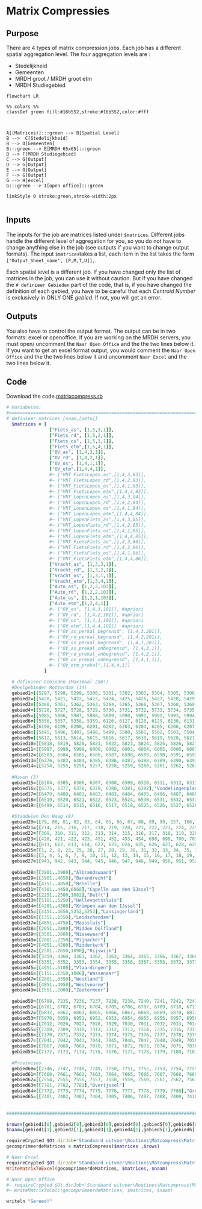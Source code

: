 # Matrix Compressies

:::::: nav-pills
::::: panel-tabset
## Purpose

There are 4 types of matrix compression jobs. Each job has a different spatial aggregation level. The four aggregation levels are :

-   Stedelijkheid
-   Gemeenten
-   MRDH groot / MRDH groot etm
-   MRDH Studiegebied

```{mermaid}


flowchart LR

%% colors %%
classDef green fill:#16b552,stroke:#16b552,color:#fff



A[(Matrices)]:::green --> B[Spatial Level]
B -->  C[Stedelijkheid] 
B --> D[Gemeenten] 
B:::green --> E[MRDH 65x65]:::green
B --> F[MRDH Studiegebied]
C --> G[Output]
D --> G[Output]
E --> G[Output]
F --> G[Output]
G --> H[excel]
G:::green --> I[open office]:::green

linkStyle 0 stroke:green,stroke-width:2px


```

## Inputs

The inputs for the job are matrices listed under `$matrices`. Different jobs handle the different level of aggregation for you, so you do not have to change anything else in the job (see outputs if you want to change output formats). The input `$matrices`takes a list, each item in the list takes the form `["Output_Sheet_name", [P,M,T,U]],`.

::: callout-important
Each spatial level is a different job. If you have changed only the list of matrices in  the job, you can use it without caution. But if you have changed the `# definieer Gebieden` part of the code, that is, if you have changed the definition of each gebied, you have to be careful that each *Centroid Number* is exclusively in ONLY ONE _gebied_. If not, you will get an error.
:::

## Outputs

You also have to control the output format. The output can be in two formats: excel or openoffice. If you are working on the MRDH servers, you must open/ uncomment the `Naar Open Office` and the the two lines below it. If you want to get an excel format output, you would comment the `Naar Open Office` and the the two lines below it and uncomment `Naar Excel` and the two lines below it.

## Code

Download the code.[matrixcompress.rb](../first.rb)

::: {.content-hidden when-format="pdf"}
``` ruby
# Variabelen: 
#====================================================================================================================
# definieer matrices [naam,[pmtu]]
  $matrices = [
                ["Fiets_as", [1,5,3,1]],
                ["Fiets_rd", [1,5,2,1]],
                ["Fiets_os", [1,5,1,1]],
                ["Fiets_etm",[1,5,4,1]],
                ["OV_as", [1,4,3,1]],
                ["OV_rd", [1,4,2,1]],
                ["OV_os", [1,4,1,1]],
                ["OV_etm",[1,4,4,1]],
                #~ ["VNT_FietsLopen_as",[1,4,3,83]],
                #~ ["VNT_FietsLopen_rd",[1,4,2,83]],
                #~ ["VNT_FietsLopen_os",[1,4,1,83]],
                #~ ["VNT_FietsLopen_etm",[1,4,4,83]],
                #~ ["VNT_LopenLopen_as",[1,4,3,84]],
                #~ ["VNT_LopenLopen_rd",[1,4,2,84]],
                #~ ["VNT_LopenLopen_os",[1,4,1,84]],
                #~ ["VNT_LopenLopen_etm",[1,4,4,84]],
                #~ ["VNT_LopenFiets_as",[1,4,3,85]],
                #~ ["VNT_LopenFiets_rd",[1,4,2,85]],
                #~ ["VNT_LopenFiets_os",[1,4,1,85]],
                #~ ["VNT_LopenFiets_etm",[1,4,4,85]],
                #~ ["VNT_FietsFiets_as",[1,4,3,86]],
                #~ ["VNT_FietsFiets_rd",[1,4,2,86]],
                #~ ["VNT_FietsFiets_os",[1,4,1,86]],
                #~ ["VNT_FietsFiets_etm",[1,4,4,86]],
                ["Vracht_as", [1,3,3,1]],
                ["Vracht_rd", [1,3,2,1]],
                ["Vracht_os", [1,3,1,1]],
                ["Vracht_etm",[1,3,4,1]],
                ["Auto_as", [1,2,3,103]],
                ["Auto_rd", [1,2,2,101]],
                ["Auto_os", [1,2,1,103]],
                ["Auto_etm",[1,2,4,1]]
                #~ ["OV_as", [1,4,3,101]], #apriori
                #~ ["OV_rd", [1,4,2,101]], #apriori
                #~ ["OV_os", [1,4,1,101]], #apriori
                #~ ["OV_etm",[1,4,4,101]]  #apriori
                #~ ["OV_as_perkal_begrensd", [1,4,3,201]],
                #~ ["OV_rd_perkal_begrensd", [1,4,2,201]],
                #~ ["OV_os_perkal_begrensd", [1,4,1,201]],
                #~ ["OV_as_prekal_onbegrensd", [1,4,3,1]],
                #~ ["OV_rd_prekal_onbegrensd", [1,4,2,1]],
                #~ ["OV_os_prekal_onbegrensd", [1,4,1,1]],
                #~ ["OV_etm_prekal",[1,4,4,1]]
              ]
       
  # definieer Gebieden (Maximaal 256!)
  #Deelgebieden Rotterdam (14)
  gebied1=[[5297, 5298, 5299, 5300, 5301, 5302, 5303, 5304, 5305, 5306, 5307, 5308, 5309, 5310, 5311, 5312, 5313, 5314, 5315, 5316, 5317, 5318, 5319, 5320, 5321, 5322, 5323, 5324, 5325, 5326, 5327, 5328, 5329, 5330, 5331, 5332, 5333, 5334, 5335, 5336, 5337, 5338, 5339, 5340, 5341, 5342, 5343, 5344, 5345, 5346, 5347, 5348, 5349, 5350, 5351, 5352, 5353, 5354, 5355, 6565, 6570, 6672, 6673, 6674, 6675, 6676, 6677, 6678, 6680, 6681, 6682, 6683, 6684, 6685, 6690, 6692, 6697, 6699, 6700,   6571, 6572, 6573, 6574, 6575, 6576, 6577, 6578, 6579, 6580, 6581, 6582],"Centrum"]
  gebied2=[[5420, 5421, 5422, 5423, 5424, 5425, 5426, 5427, 5428, 5429, 5430, 5431, 5432, 5433, 5434, 5435, 5436, 5437, 5438, 5439, 5440, 5441, 5442, 5443, 5444, 5445, 5446, 5447, 5448, 5449, 5450, 5451, 5452, 5453, 5454, 5455, 5456, 5457, 5458, 5459, 5460, 5461, 5462, 5463, 5464, 5465, 5466, 5467, 5468, 5469, 5470, 5471, 5472, 5473, 5474, 5475, 5476, 5477, 5478, 5479, 5480, 5481, 5482, 5483, 5484, 5485, 5486, 5487, 5488, 5489, 5490, 5491, 5492, 5493, 5494, 6569, 6695],"Delfshaven"]
  gebied3=[[5360, 5361, 5362, 5363, 5364, 5365, 5366, 5367, 5368, 5369, 5370, 5371, 5372, 5373, 5374, 5375, 5376, 5377, 5378, 5379, 5380, 5381, 5382, 5383, 5384, 5385, 5386, 5387, 5388, 5389, 5390, 5391, 5392, 5393, 5394, 5395, 5396, 5397, 5398, 5399, 5400, 5401, 5402, 5403, 5404, 5405, 5406, 5407, 5408, 5409, 5410, 5411, 5412, 5413, 5414, 5415, 5416, 5417, 5418, 5419],"Noord"]
  gebied4=[[5726, 5727, 5728, 5729, 5730, 5731, 5732, 5733, 5734, 5735, 5736, 5737, 5738, 5739, 5740, 5741, 5742, 5743, 5744, 5745, 5746, 5747, 5748, 5749, 5750, 5751, 5752, 5753, 5754, 5755, 5756, 5757, 5758, 5759, 5760, 5761, 5762, 5763, 5764, 5765, 5766, 5767, 5768, 5769, 5770, 5771, 5772, 5773, 5774, 5775, 5776, 5777, 5778, 5779, 5780, 5781, 5782, 5783, 5784, 5785, 5786, 5787, 5788, 5789, 5790, 5791, 5792, 5793, 5794, 5795, 5796, 5797, 5798, 5799, 5800, 5801, 5802, 5803, 5804, 5805, 5806, 5807, 5808, 5809, 5810, 5811, 5812, 5813, 5814, 5815, 5816, 5817, 6659],"Kralingen"]  
  gebied5=[[5985, 5986, 5987, 5988, 5989, 5990, 5991, 5992, 5993, 5994, 5995, 5996, 6001, 6010, 6011, 6012, 6013, 6014, 6015, 6016, 6017, 6018, 6019, 6020, 6021, 6022, 6023, 6024, 6025, 6026, 6027, 6028, 6029, 6030, 6031, 6032, 6033, 6034, 6035, 6036, 6037, 6038, 6039, 6040, 6041, 6042, 6043, 6044, 6045, 6046, 6047, 6048, 6049, 6050, 6051, 6052, 6053, 6054, 6055, 6056, 6057, 6058, 6059, 6060, 6061, 6062, 6063, 6064, 6065, 6066, 6067, 6068, 6069, 6070, 6071, 6072, 6073, 6074, 6075, 6076, 6077, 6078, 6079, 6080, 6081, 6082, 6083, 6084, 6085, 6086, 6087, 6088, 6089, 6090, 6091, 6092, 6093, 6094, 6095, 6096, 6097, 6098, 6099, 6100, 6101, 6102, 6103, 6104, 6665, 6689, 6696],"IJsselmonde (bi)"]
  gebied6=[[5356, 5357, 5358, 5359, 6126, 6127, 6128, 6129, 6130, 6131, 6132, 6133, 6134, 6135, 6136, 6137, 6138, 6139, 6140, 6141, 6142, 6143, 6144, 6145, 6146, 6147, 6148, 6149, 6150, 6151, 6152, 6153, 6154, 6155, 6156, 6157, 6158, 6159, 6160, 6161, 6162, 6163, 6164, 6165, 6166, 6167, 6168, 6169, 6170, 6171, 6172, 6173, 6174, 6175, 6176, 6177, 6178, 6179, 6180, 6181, 6182, 6183, 6184, 6185, 6186, 6187, 6188, 6189, 6190, 6191, 6192, 6193, 6194, 6195, 6196, 6197, 6655, 6679, 6686, 6687, 6688, 6693, 6698],"Feyenoord"]
  gebied7=[[6198, 6199, 6200, 6201, 6202, 6203, 6204, 6205, 6206, 6207, 6208, 6209, 6210, 6211, 6212, 6213, 6214, 6215, 6216, 6217, 6218, 6219, 6220, 6221, 6222, 6223, 6224, 6225, 6226, 6227, 6228, 6229, 6230, 6231, 6232, 6233, 6234, 6235, 6236, 6237, 6238, 6239, 6240, 6241, 6242, 6243, 6244, 6245, 6246, 6247, 6248, 6249, 6250, 6251, 6252, 6253, 6254, 6255, 6256, 6257, 6258, 6259, 6260, 6261, 6262, 6263, 6264, 6265, 6266, 6267, 6268, 6269, 6270, 6271, 6272, 6273, 6274, 6275, 6276, 6277, 6278, 6279, 6280, 6281, 6282, 6283, 6284, 6285, 6286, 6287, 6288, 6289, 6290, 6291, 6292, 6293, 6294, 6295, 6296, 6297, 6298, 6299, 6300, 6301, 6302, 6303, 6660, 6691],"Charlois"]
  gebied8=[[5495, 5496, 5497, 5498, 5499, 5500, 5501, 5502, 5503, 5504, 5505, 5506, 5507, 5508, 5509, 5510, 5511, 5512, 5513, 5514, 5515, 5516, 5517, 5518, 5519, 5520, 5521, 5522, 5523, 5524, 5525, 5526, 5527, 5528, 5529, 5530, 5531, 5532, 5533, 5534, 5535, 5536, 5537, 5538, 5539, 5540, 5541, 5542, 5543, 5544, 5545, 5546, 5547, 5548, 5549, 5550, 5551, 5552, 5553, 5554, 5555, 5556, 5557, 5558, 5559, 5560, 5561, 5562, 5563, 5564, 5565, 5566, 5567, 5568, 5569, 5570, 5571, 5572, 5573, 5574, 5575, 5576, 5577, 5578, 5579, 5580, 5581, 5582, 5583, 5584, 5585, 5586, 5587, 5588, 5589, 5590, 5591, 5592, 5593, 5594, 5595, 5596, 5597, 5598, 5599, 5600, 5601, 5602, 5603, 5604, 5605, 5606, 5607, 5608, 5609, 5610, 5611, 6657],"Overschie"]
  gebied9=[[5612, 5613, 5614, 5615, 5616, 5617, 5618, 5619, 5620, 5621, 5622, 5623, 5624, 5625, 5626, 5627, 5628, 5629, 5630, 5631, 5632, 5633, 5634, 5635, 5636, 5637, 5638, 5639, 5640, 5641, 5642, 5643, 5644, 5645, 5646, 5647, 5648, 5649, 5650, 5651, 5652, 5653, 5654, 5655, 5656, 5657, 5658, 5659, 5660, 5661, 5662, 5663, 5664, 5665, 5666, 5667, 5668, 5669, 5670, 5671, 5672, 5673, 5674, 5675, 5676, 5677, 5678, 5679, 5680, 5681, 5682, 5683, 5684, 5685, 5686, 5687, 5688, 5689, 5690, 5691, 5692, 5693, 5694, 5695, 5696, 5697, 5698, 5699, 5700, 5701, 5702, 5703, 5704, 5705, 5706, 5707, 5708, 5709, 5710, 5711, 5712, 5713, 5714, 5715, 5716, 5717, 5718, 5719, 5720, 5721, 5722, 5723, 5724, 5725, 6654, 6669],"HillegersbergSchiebroek"]
  gebied10=[[5818, 5819, 5820, 5821, 5822, 5823, 5824, 5825, 5826, 5827, 5828, 5829, 5830, 5831, 5832, 5833, 5834, 5835, 5836, 5837, 5838, 5839, 5840, 5841, 5842, 5843, 5844, 5845, 5846, 5847, 5848, 5849, 5850, 5851, 5852, 5853, 5854, 5855, 5856, 5857, 5858, 5859, 5860, 5861, 5862, 5863, 5864, 5865, 5866, 5867, 5868, 5869, 5870, 5871, 5872, 5873, 5874, 5875, 5876, 5877, 5878, 5879, 5880, 5881, 5882, 5883, 5884, 5885, 5886, 5887, 5888, 5889, 5890, 5891, 5892, 5893, 5894, 5895, 5896, 5897, 5898, 5899, 5900, 5901, 5902, 5903, 5904, 5905, 5906, 5907, 5908, 5909, 5910, 5911, 5912, 5913, 5914, 5915, 5916, 5917, 5918, 5919, 5920, 5921, 5922, 5923, 5924, 5925, 5926, 5927, 5928, 5929, 5930, 5931, 5932, 5933, 5934, 5935, 5936, 5937, 5938, 5939, 5940, 5941, 5942, 5943, 5944, 5945, 5946, 5947, 5948, 5949, 5950, 5951, 5952, 5953, 5954, 5955, 5956, 5957, 5958, 5959, 5960, 5961, 5962, 5963, 5964, 5965, 5966, 5967, 5968, 5969, 5971, 5972, 5973, 5974, 5975, 5976, 5977, 5978, 5979, 5980, 5981, 5982, 5983, 5984, 6566, 6567, 6568, 6658, 6666, 6667],"Prins Alexander"]
  gebied11=[[5997, 5998, 5999, 6000, 6002, 6003, 6004, 6005, 6006, 6007, 6008, 6009, 6105, 6106, 6107, 6108, 6109, 6110, 6111, 6112, 6113, 6114, 6115, 6116, 6117, 6118, 6119, 6120, 6121, 6122, 6123, 6124, 6125, 6671],"IJsselmonde (bui)"]
  gebied12=[[6583, 6584, 6585, 6586, 6587, 6588, 6589, 6590, 6591, 6592, 6593, 6594, 6595, 6596, 6597, 6598, 6599, 6600, 6601, 6602, 6603, 6604, 6605, 6606, 6607, 6608, 6609, 6610, 6611, 6612, 6613, 6614, 6615, 6616, 6617, 6618, 6619, 6620, 6621, 6622, 6623, 6624, 6625, 6626, 6627, 6628, 6629, 6630, 6631, 6632, 6633, 6634, 6635, 6636, 6637, 6638, 6639, 6640, 6641, 6642, 6643, 6644, 6645, 6646, 6647, 6648, 6649, 6650, 6651, 6652, 6653, 6670],"Hoek van Holland"]
  gebied13=[[6376, 6383, 6384, 6385, 6386, 6387, 6388, 6389, 6390, 6391, 6392, 6393, 6394, 6395, 6396, 6397, 6398, 6399, 6400, 6401, 6402, 6403, 6404, 6405, 6406, 6407, 6408, 6409, 6410, 6411, 6412, 6413, 6414, 6415, 6416, 6417, 6418, 6419, 6420, 6421, 6422, 6423, 6424, 6425, 6426, 6427, 6428, 6429, 6430, 6431, 6432, 6433, 6434, 6435, 6436, 6437, 6438, 6439, 6440, 6441, 6442, 6443, 6444, 6445, 6446, 6447, 6448, 6449, 6450, 6451, 6452, 6453, 6454, 6455, 6456, 6457, 6458, 6459, 6460, 6461, 6462, 6463, 6464, 6465, 6466, 6467, 6468, 6469, 6470, 6471, 6472, 6473, 6474, 6475, 6476, 6477, 6478, 6661, 6662, 6663, 6694],"Hoogvliet"]
  gebied14=[[5254, 5255, 5256, 5257, 5258, 5259, 5260, 5261, 5262, 5263, 5264, 5265, 5266, 5267, 5268, 5269, 5270, 5271, 5272, 5273, 5274, 5275, 5276, 5277, 5278, 5279, 5280, 5281, 5282, 5283, 5284, 5285, 5286, 5287, 5288, 5289, 5290, 5291, 5292, 5293, 5294, 5295, 5296],"Rozenburg"]
  
  #Haven (5)
  gebied15=[[6304, 6305, 6306, 6307, 6308, 6309, 6310, 6311, 6312, 6313, 6314, 6315, 6316, 6317, 6318, 6319, 6320, 6321, 6322, 6323, 6324, 6325, 6326, 6327, 6328, 6329, 6330, 6331, 6332, 6333, 6334, 6335, 6336, 6337, 6338, 6339, 6340, 6341, 6342, 6343, 6344, 6345, 6346, 6347, 6348, 6349, 6350, 6351, 6352, 6353, 6354, 6355, 6356, 6357, 6358, 6359, 6360, 6361, 6362, 6363, 6364, 6365, 6366, 6367, 6368, 6369, 6370, 6371, 6372, 6373, 6374, 6664],"Eemhaven Waalhaven"]
  gebied16=[[6375, 6377, 6378, 6379, 6380, 6381, 6382],"Vondelingenplaat"]
  gebied17=[[6479, 6480, 6481, 6482, 6483, 6484, 6485, 6486, 6487, 6488, 6489, 6490, 6491, 6492, 6493, 6494, 6495, 6496, 6497, 6498, 6500, 6501, 6502, 6503, 6504, 6505, 6506, 6507, 6508, 6509, 6510, 6511, 6512, 6513, 6552],"Botlek"]
  gebied18=[[6519, 6520, 6521, 6522, 6523, 6524, 6530, 6531, 6532, 6533, 6534, 6535, 6536, 6537, 6538, 6539, 6540, 6541, 6542, 6543, 6544, 6545],"Europoort"]
  gebied19=[[6499, 6514, 6515, 6516, 6517, 6518, 6525, 6526, 6527, 6528, 6529, 6546, 6547, 6548, 6549, 6550, 6551, 6553, 6554, 6555, 6556, 6557, 6558, 6559, 6560, 6561, 6562, 6563, 6564],"Maasvlakte"]
  
  #Staddelen Den Haag (8)
  gebied20=[[79, 80, 81, 82, 83, 84, 85, 86, 87, 88, 89, 90, 157, 166, 167, 168, 169, 170, 171, 172, 173, 174, 175, 176, 177, 178, 179, 180, 181, 182, 183, 184, 185, 186, 187, 188, 189, 190, 191, 192, 193, 194, 195, 196, 197, 198, 199, 200, 201, 202, 206, 207, 208, 209, 210, 211, 212, 213, 246, 247, 248, 249, 250, 251, 300, 301, 302, 303, 304, 305, 306, 307, 308, 512, 513, 514, 515, 516, 517, 518, 519, 520, 521, 522, 523, 524, 525, 526, 527, 528, 529, 530, 531, 532, 533, 534, 535, 536, 537, 538, 539, 540, 541, 542, 543, 544, 545, 546, 547, 548, 549, 550, 551, 552, 553, 554, 555, 556, 557, 558, 559, 560, 561, 562, 563, 564, 565, 566, 567, 568, 569, 570, 571, 572, 573, 574, 575, 576, 577, 578, 579, 580, 581, 582, 583, 584, 585, 590, 591, 592, 593, 594, 595, 596, 597, 598, 599, 600, 601, 602, 603, 604, 605, 606, 607, 608, 609, 610, 638, 639, 640, 641, 642, 643, 644, 1093, 1094, 1095, 1096, 1097, 1098, 1099, 1100, 1101, 1102, 1103, 1106, 1107, 1109, 1110, 1115, 1119, 1120, 1121, 1136, 1137, 1138, 1139, 1140, 1141, 1142, 1143, 1144, 1145, 1146, 1147, 1148, 1149, 1150],"Centrum"]
  gebied21=[[214, 215, 216, 217, 218, 219, 220, 221, 222, 223, 224, 225, 226, 227, 228, 229, 230, 231, 232, 233, 234, 235, 236, 237, 238, 239, 240, 241, 242, 243, 244, 245, 252, 253, 254, 255, 256, 257, 258, 259, 260, 261, 262, 263, 264, 265, 266, 267, 268, 269, 270, 271, 272, 273, 274, 275, 276, 277, 278, 279, 280, 281, 282, 283, 284, 285, 286, 287, 288, 289, 290, 291, 292, 293, 294, 295, 296, 297, 298, 299, 1111, 1112],"Laak"]
  gebied22=[[309, 310, 311, 312, 313, 314, 315, 316, 317, 318, 319, 320, 321, 322, 323, 324, 325, 326, 327, 328, 329, 330, 331, 332, 333, 334, 335, 336, 337, 338, 339, 340, 341, 342, 343, 344, 345, 346, 347, 348, 349, 350, 351, 352, 353, 354, 355, 356, 357, 358, 359, 360, 361, 362, 363, 364, 365, 366, 367, 368, 369, 370, 371, 372, 373, 374, 375, 376, 377, 378, 379, 380, 381, 382, 383, 384, 385, 386, 387, 388, 389, 390, 391, 392, 393, 394, 395, 396, 397, 398, 399, 400, 401, 402, 403, 404, 405, 406, 407, 408, 409, 410, 411, 412, 413, 414, 415, 416, 417, 418, 419, 424, 425, 426, 427, 428, 429, 430, 431, 432, 433, 434, 435, 436, 437, 438, 439, 440, 441, 442, 443, 444, 445, 446, 447, 448, 449, 450, 455, 456, 457, 458, 459, 460, 461, 462, 463, 464, 465, 466, 467, 468, 469, 470, 471, 472, 473, 474, 475, 476, 477, 478, 479, 480, 481, 482, 483, 484, 485, 486, 487, 488, 489, 490, 491, 492, 493, 494, 495, 496, 497, 498, 499, 500, 501, 502, 503, 504, 505, 506, 507, 508, 509, 510, 511, 645, 646, 647, 648, 649, 650, 651, 652, 666, 667, 668, 669, 670, 671, 688, 689, 690, 691, 692, 693, 694, 695, 696, 697, 1091, 1113, 1114],"Escamp"]
  gebied23=[[420, 421, 422, 423, 451, 452, 453, 454, 698, 699, 700, 701, 702, 703, 704, 705, 706, 707, 708, 709, 710, 711, 712, 713, 714, 715, 716, 717, 718, 719, 720, 721, 722, 723, 724, 725, 726, 727, 728, 729, 730, 731, 732, 733, 734, 735, 736, 737, 738, 739, 740, 741, 742, 743, 744, 745, 746, 747, 748, 749, 750, 751, 752, 753, 754, 755, 756, 757, 758, 759, 760, 761, 762, 763, 764, 765, 766, 767, 768, 769, 770, 771, 772, 773, 774, 775, 776, 777, 778, 779, 780, 781, 782, 783, 784, 785, 786, 792, 793, 794, 795, 796, 797, 798, 799, 800, 801, 802, 803, 804, 805, 806, 807, 808, 809, 810, 811, 812, 813, 814, 815, 816, 817, 818, 819, 820, 821, 822, 823, 824, 825, 826, 827, 833, 834, 835, 1104, 1123, 1124, 1130, 1131],"Loosduinen"]
  gebied24=[[611, 612, 613, 614, 622, 623, 624, 625, 626, 627, 628, 629, 630, 631, 632, 633, 634, 635, 636, 637, 653, 654, 655, 656, 657, 658, 659, 660, 661, 662, 663, 664, 665, 672, 673, 674, 675, 676, 677, 678, 679, 680, 681, 682, 683, 684, 685, 686, 687, 787, 788, 789, 790, 791, 828, 829, 830, 831, 832, 836, 837, 838, 839, 840, 841, 842, 843, 844, 845, 846, 847, 848, 849, 850, 851, 852, 853, 854, 855, 856, 857, 858, 887, 889, 890, 891, 892, 893, 894, 895, 896, 897, 898, 899, 900, 901, 902, 903, 904, 905, 906, 907, 908, 1122],"Segbroek"]
  gebied25=[[1, 2, 8, 23, 25, 26, 27, 28, 29, 30, 31, 32, 33, 34, 35, 36, 37, 38, 39, 40, 41, 42, 43, 44, 45, 46, 47, 48, 49, 50, 51, 52, 53, 54, 55, 56, 57, 58, 59, 60, 61, 62, 63, 64, 65, 66, 67, 68, 69, 70, 71, 72, 73, 74, 75, 76, 77, 78, 586, 587, 588, 589, 615, 616, 617, 618, 619, 620, 621, 859, 860, 861, 862, 863, 864, 865, 866, 867, 868, 869, 870, 871, 872, 873, 874, 875, 876, 877, 878, 879, 880, 881, 882, 883, 884, 885, 886, 888, 909, 910, 911, 912, 913, 914, 915, 916, 917, 918, 919, 920, 921, 922, 923, 924, 925, 926, 927, 928, 929, 930, 931, 932, 933, 934, 935, 936, 937, 938, 939, 940, 1083, 1084, 1085, 1117, 1125, 1126, 1127, 1128, 1129, 1132, 1133, 1134, 1135],"Scheveningen"]
  gebied26=[[3, 4, 5, 6, 7, 9, 10, 11, 12, 13, 14, 15, 16, 17, 18, 19, 20, 21, 22, 24, 91, 92, 93, 94, 95, 96, 97, 98, 99, 100, 101, 102, 103, 104, 105, 106, 107, 108, 109, 110, 111, 112, 113, 114, 115, 116, 117, 118, 119, 120, 121, 122, 123, 124, 125, 126, 127, 128, 129, 130, 131, 132, 133, 134, 135, 136, 137, 138, 139, 140, 141, 142, 143, 144, 145, 146, 147, 148, 149, 150, 151, 152, 153, 154, 155, 156, 158, 159, 160, 161, 162, 163, 164, 165, 203, 204, 205, 1087, 1088, 1105, 1108, 1116, 1118],"Haagse Hout"]
  gebied27=[[941, 942, 943, 944, 945, 946, 947, 948, 949, 950, 951, 952, 953, 954, 955, 956, 957, 958, 959, 960, 961, 962, 963, 964, 965, 966, 967, 968, 969, 970, 971, 972, 973, 974, 975, 976, 977, 978, 979, 980, 981, 982, 983, 984, 985, 986, 987, 988, 989, 990, 991, 992, 993, 994, 995, 996, 997, 998, 999, 1000, 1001, 1002, 1003, 1004, 1005, 1006, 1007, 1008, 1009, 1010, 1011, 1012, 1013, 1014, 1015, 1016, 1017, 1018, 1019, 1020, 1021, 1022, 1023, 1024, 1025, 1026, 1027, 1028, 1029, 1030, 1031, 1032, 1033, 1034, 1035, 1036, 1037, 1038, 1039, 1040, 1041, 1042, 1043, 1044, 1045, 1046, 1047, 1048, 1049, 1050, 1051, 1052, 1053, 1054, 1055, 1056, 1057, 1058, 1059, 1060, 1061, 1062, 1063, 1064, 1065, 1066, 1067, 1068, 1069, 1070, 1071, 1072, 1073, 1074, 1075, 1076, 1077, 1078, 1079, 1080, 1081, 1089, 1092],"Leidschenveen"]
  
  gebied28=[[3801..3900],"Albrandswaard"]
  gebied29=[[3901..4050],"Barendrecht"]
  gebied30=[[4751..4850],"Brielle"]
  gebied31=[[4301..4450,6668],"Capelle aan den IJssel"]
  gebied32=[[2251..2500,1082],"Delft"]
  gebied33=[[5101..5250],"Hellevoetssluis"]
  gebied34=[[4201..4300],"Krimpen aan den IJssel"]
  gebied35=[[4451..4650,5252,5253],"Lansingerland"]
  gebied36=[[1351..1550],"Leidschendam"]
  gebied37=[[4651..4750],"Maassluis"]
  gebied38=[[2651..2800],"Midden Delfland"]
  gebied39=[[3501..3800],"Nissewaard"]
  gebied40=[[2001..2250],"Pijnacker"]
  gebied41=[[4051..4200],"Ridderkerk"]
  gebied42=[[2501..2650,1090],"Rijswijk"]
  gebied43=[[3359, 3360, 3361, 3362, 3363, 3364, 3365, 3366, 3367, 3368, 3369, 3370, 3371, 3375, 3376, 3377, 3378, 3379, 3380, 3381, 3382, 3383, 3384, 3385, 3386, 3387, 3388, 3389, 3390, 3391, 3392, 3393, 3394, 3395, 3396, 3397, 3398, 3399, 3400, 3401, 3402, 3403, 3404, 3405, 3406, 3407, 3408, 3409, 3410, 3411, 3412, 3413, 3414, 3415, 3416, 3417, 3418, 3419, 3420, 3421, 3422, 3423, 3424, 3425, 3426, 3427, 3428, 3429, 3430, 3431, 3432, 3433, 3434, 3435, 3436, 3437, 3438, 3439, 3440, 3441, 3442, 3443, 3444, 3445, 3446, 3447, 3478, 3479, 3480, 3481, 3482, 3483, 3484, 3485, 3486, 5251, 6656, 3487, 3488, 3489, 3490, 3491, 3492, 3493, 3494, 3495, 3496, 3497, 3498, 3499, 3500],"Schiedam binnen"]
  gebied44=[[3351, 3352, 3353, 3354, 3355, 3356, 3357, 3358, 3372, 3373, 3374, 3448, 3449, 3450, 3451, 3452, 3453, 3454, 3455, 3456, 3457, 3458, 3459, 3460, 3461, 3462, 3463, 3464, 3465, 3466, 3467, 3468, 3469, 3470, 3471, 3472, 3473, 3474, 3475, 3476, 3477],"Schiedam buiten"]
  gebied45=[[4951..5100],"Vlaardingen"]
  gebied46=[[1151..1350,1086],"Wassenaar"]
  gebied47=[[2801..3350],"Westland"]
  gebied48=[[4851..4950],"Westvoorne"]
  gebied49=[[1551..2000],"Zoetermeer"]
  
  gebied50=[[6708, 7235, 7236, 7237, 7238, 7239, 7240, 7241, 7242, 7243, 7244, 7245, 7246, 7247, 7248, 7249, 7250, 7251, 7252, 7253, 7254, 7255],"DuinBollenstreek"]
  gebied51=[[6701, 6702, 6703, 6704, 6705, 6706, 6707, 6709, 6710, 6711, 6712, 6713, 6714, 6715, 6716, 6717, 6718, 6719, 6720, 6721, 6722, 6723, 6724, 6725, 6726, 6727, 6728, 6729, 6730, 6731, 6732, 6733, 6734, 6735, 6736, 6737, 6738, 6739, 6740, 6741, 6742, 6743, 6744, 6745, 6746, 6747, 6748, 6749, 6750, 6751, 6752, 6753, 6754, 6755, 6756, 6757, 6758, 6759, 6760, 6761, 6762, 6763, 6764, 6765, 6766, 6767, 6768, 6769, 6770, 6771, 6772, 6773, 6774, 6775, 6776, 6777, 6778, 6779, 6780, 6781, 6782, 6783, 6784, 6785, 6786, 6787, 6788, 6789, 6790, 6791, 6792, 6793, 6794, 6795, 6796, 6797, 6798, 6799, 6800, 6801, 6802, 6803, 6804, 6805, 6806, 6807, 6808, 6809, 6810, 6811, 6812, 6813, 6814, 6815, 6816, 6817, 6818, 6819, 6820, 6821, 6822, 6823, 6824, 6825, 6826, 6827, 6828, 6829, 6830, 6831, 6833, 6834, 6835, 6836, 6837, 6838, 6839, 6840, 6841, 6842, 6843, 6844, 6845, 6846, 6847, 6848, 6849, 6850, 6851, 6852, 6853, 6854, 6855, 6856, 6857, 6858, 6859, 6860, 6861, 6864, 6871, 7256, 7257, 7258, 7259, 7260, 7265],"Leiden eo"]
  gebied52=[[6832, 6862, 6863, 6865, 6866, 6867, 6868, 6869, 6870, 6872, 6873, 6874, 6875, 6876, 6877, 6878, 6879, 6880, 6881, 6882, 6883, 6884, 6885, 6886, 6887, 6888, 6889, 6890, 6891, 6892, 6893, 6894, 6895, 6896, 6897, 6898, 6899, 6900, 6901, 6902, 6903, 6904, 6905, 6906, 6907, 6908, 6909, 6910, 6911, 6912, 6913, 6914, 6915, 6916, 6917, 6918, 6919, 6920, 6921, 6922, 6923, 6924, 6925, 6926, 6927, 6928, 6929, 6930, 6931, 6932, 6933, 6934, 6935, 6936, 6937, 6938, 6939, 6940, 6941, 6942, 6943, 6944, 6945, 6946, 6947, 6948, 6949, 7261, 7262, 7263, 7264, 7266, 7267, 7268, 7269, 7270, 7271, 7272, 7273, 7274, 7275, 7276, 7277, 7278, 7279, 7280, 7281, 7282, 7283],"Alphen eo"]
  gebied53=[[5970, 6950, 6951, 6952, 6953, 6954, 6955, 6956, 6957, 6958, 6959, 6960, 6961, 6962, 6963, 6964, 6965, 6966, 6967, 6968, 6969, 6970, 6971, 6972, 6973, 6974, 6975, 6976, 6977, 6978, 6979, 6980, 6981, 6982, 6983, 6984, 6985, 6986, 6987, 6988, 6989, 6990, 6991, 6992, 6993, 6994, 6995, 6996, 6997, 6998, 6999, 7000, 7001, 7002, 7003, 7004, 7005, 7006, 7007, 7008, 7009, 7010, 7011, 7013, 7014, 7015, 7016, 7017, 7018, 7019, 7020, 7021, 7022, 7023, 7024, 7025, 7284, 7285, 7286, 7287, 7288, 7289, 7290, 7291, 7292, 7293, 7294, 7295, 7296, 7297, 7298, 7299, 7300, 7301, 7302, 7303, 7304, 7305, 7306, 7307],"Gouda eo"]
  gebied54=[[7012, 7026, 7027, 7028, 7029, 7030, 7031, 7032, 7033, 7034, 7035, 7036, 7037, 7038, 7039, 7040],"Krimpenerwaard"]
  gebied55=[[7308, 7309, 7310, 7311, 7312, 7313, 7314, 7315, 7316, 7317, 7318, 7319, 7320, 7321, 7322, 7323, 7324, 7325, 7326, 7327, 7328, 7329, 7330, 7331, 7332, 7333, 7334, 7335, 7336, 7337, 7338, 7339, 7340, 7341, 7342, 7343, 7344, 7345, 7346, 7347, 7348, 7349, 7350, 7351, 7352, 7353, 7354, 7355, 7356, 7357, 7358, 7359, 7360, 7361, 7362, 7363, 7364, 7365, 7366, 7367, 7368, 7369],"AlblasserwaardVhlanden"]
  gebied56=[[7370, 7371, 7372, 7373, 7374, 7375, 7376, 7377, 7378, 7379, 7380, 7381, 7382, 7383, 7384, 7385, 7386, 7387, 7388, 7389, 7390, 7391, 7392, 7393, 7394, 7395, 7396, 7397, 7398, 7399, 7400],"Dordrecht"]
  gebied57=[[7041, 7042, 7043, 7044, 7045, 7046, 7047, 7048, 7049, 7050, 7051, 7052, 7053, 7054, 7055, 7056, 7057, 7058, 7059, 7060, 7061, 7062, 7063, 7064, 7065, 7066],"Overig Drechtsteden"]
  gebied58=[[7067, 7068, 7069, 7070, 7071, 7072, 7073, 7074, 7075, 7076, 7077, 7078, 7079, 7080, 7081, 7082, 7083, 7084, 7085, 7086, 7087, 7088, 7089, 7090, 7091, 7092, 7093, 7094, 7095, 7096, 7097, 7098, 7099, 7100, 7101, 7102, 7103, 7104, 7105, 7106, 7107, 7108, 7109, 7110, 7111, 7112, 7113, 7114, 7115, 7116, 7117, 7118, 7119, 7120, 7121, 7122, 7123, 7124, 7125, 7126, 7127, 7128, 7129, 7130, 7131, 7132, 7133, 7134, 7135, 7136, 7137, 7138, 7139, 7140, 7141, 7142, 7143, 7144, 7145, 7146, 7147, 7148, 7149, 7150, 7151, 7152, 7153, 7154, 7155, 7156, 7157, 7158, 7159, 7160, 7161, 7162, 7163, 7164, 7165, 7166, 7167, 7168, 7169, 7170, 7171],"Hoekse Waard"]
  gebied59=[[7172, 7173, 7174, 7175, 7176, 7177, 7178, 7179, 7180, 7181, 7182, 7183, 7184, 7185, 7186, 7187, 7188, 7189, 7190, 7191, 7192, 7193, 7194, 7195, 7196, 7197, 7198, 7199, 7200, 7201, 7202, 7203, 7204, 7205, 7206, 7207, 7208, 7209, 7210, 7211, 7212, 7213, 7214, 7215, 7216, 7217, 7218, 7219, 7220, 7221, 7222, 7223, 7224, 7225, 7226, 7227, 7228, 7229, 7230, 7231, 7232, 7233, 7234],"Goeree"]
  
  #Provincies
  gebied60=[[7746, 7747, 7748, 7749, 7750, 7751, 7752, 7753, 7754, 7755, 7756, 7757, 7758, 7759, 7760, 7761, 7762, 7763, 7764, 7765],"Zeeland"]
  gebied61=[[7660, 7661, 7662, 7663, 7664, 7665, 7666, 7667, 7668, 7669, 7670, 7671, 7672, 7673, 7674, 7675, 7676, 7677, 7678, 7679, 7680, 7681, 7682, 7683, 7684, 7685, 7686, 7687, 7688, 7689, 7690, 7691, 7692, 7693, 7694, 7695, 7696, 7697, 7698, 7699, 7700, 7701, 7702, 7703, 7704, 7705, 7706, 7707, 7708, 7709, 7710, 7711, 7712, 7713, 7714, 7715, 7716, 7717, 7718, 7719, 7720, 7721, 7722, 7723, 7724, 7725, 7726, 7727, 7728, 7729, 7730, 7731, 7732, 7733, 7734, 7735, 7736, 7737, 7738, 7739, 7740, 7741, 7742, 7743, 7744, 7745, 7784, 7785, 7786],"Brabant Limburg"]
  gebied62=[[7554, 7555, 7556, 7557, 7558, 7559, 7560, 7561, 7562, 7563, 7564, 7565, 7566, 7567, 7568, 7569, 7570, 7571, 7572, 7573, 7574, 7575, 7576, 7577, 7578, 7579, 7580, 7581, 7582, 7583, 7584, 7585, 7586, 7587, 7588, 7589, 7590, 7591, 7592, 7593, 7594, 7595, 7596, 7597, 7598, 7599, 7600, 7601, 7602, 7603, 7604, 7605, 7606, 7607, 7608, 7609, 7610, 7611, 7612, 7613, 7614, 7615, 7616, 7617, 7618, 7619, 7620, 7621, 7622, 7623, 7624, 7625, 7626, 7627, 7628, 7629, 7630, 7631, 7632, 7633, 7634, 7635, 7636, 7637, 7638, 7639, 7640, 7641, 7642, 7643, 7644, 7645, 7646, 7647, 7648, 7649, 7650, 7651, 7652, 7653, 7654, 7655, 7656, 7657, 7658, 7659],"Gelderland Utrecht"]
  gebied63=[[7781, 7782, 7783],"Overijssel"]
  gebied64=[[7772, 7773, 7774, 7775, 7776, 7777, 7778, 7779, 7780],"Gro Frie Dren"]
  gebied65=[[7401, 7402, 7403, 7404, 7405, 7406, 7407, 7408, 7409, 7410, 7411, 7412, 7413, 7414, 7415, 7416, 7417, 7418, 7419, 7420, 7421, 7422, 7423, 7424, 7425, 7426, 7427, 7428, 7429, 7430, 7431, 7432, 7433, 7434, 7435, 7436, 7437, 7438, 7439, 7440, 7441, 7442, 7443, 7444, 7445, 7446, 7447, 7448, 7449, 7450, 7451, 7452, 7453, 7454, 7455, 7456, 7457, 7458, 7459, 7460, 7461, 7462, 7463, 7464, 7465, 7466, 7467, 7468, 7469, 7470, 7471, 7472, 7473, 7474, 7475, 7476, 7477, 7478, 7479, 7480, 7481, 7482, 7483, 7484, 7485, 7486, 7487, 7488, 7489, 7490, 7491, 7492, 7493, 7494, 7495, 7496, 7497, 7498, 7499, 7500, 7501, 7502, 7503, 7504, 7505, 7506, 7507, 7508, 7509, 7510, 7511, 7512, 7513, 7514, 7515, 7516, 7517, 7518, 7519, 7520, 7521, 7522, 7523, 7524, 7525, 7526, 7527, 7528, 7529, 7530, 7531, 7532, 7533, 7534, 7535, 7536, 7537, 7538, 7539, 7540, 7541, 7542, 7543, 7544, 7545, 7546, 7547, 7548, 7549, 7550, 7551, 7552, 7553, 7766, 7767, 7768, 7769, 7770, 7771],"NHolland Flevoland"]
  
  
############################################################################################################################

$rows=[gebied1[0],gebied2[0],gebied3[0],gebied4[0],gebied5[0],gebied6[0],gebied7[0],gebied8[0],gebied9[0],gebied10[0],gebied11[0],gebied12[0],gebied13[0],gebied14[0],gebied15[0],gebied16[0],gebied17[0],gebied18[0],gebied19[0],gebied20[0],gebied21[0],gebied22[0],gebied23[0],gebied24[0],gebied25[0],gebied26[0],gebied27[0],gebied28[0],gebied29[0],gebied30[0],gebied31[0],gebied32[0],gebied33[0],gebied34[0],gebied35[0],gebied36[0],gebied37[0],gebied38[0],gebied39[0],gebied40[0],gebied41[0],gebied42[0],gebied43[0],gebied44[0],gebied45[0],gebied46[0],gebied47[0],gebied48[0],gebied49[0],gebied50[0],gebied51[0],gebied52[0],gebied53[0],gebied54[0],gebied55[0],gebied56[0],gebied57[0],gebied58[0],gebied59[0],gebied60[0],gebied61[0],gebied62[0],gebied63[0],gebied64[0],gebied65[0]]
$naam=[gebied1[1],gebied2[1],gebied3[1],gebied4[1],gebied5[1],gebied6[1],gebied7[1],gebied8[1],gebied9[1],gebied10[1],gebied11[1],gebied12[1],gebied13[1],gebied14[1],gebied15[1],gebied16[1],gebied17[1],gebied18[1],gebied19[1],gebied20[1],gebied21[1],gebied22[1],gebied23[1],gebied24[1],gebied25[1],gebied26[1],gebied27[1],gebied28[1],gebied29[1],gebied30[1],gebied31[1],gebied32[1],gebied33[1],gebied34[1],gebied35[1],gebied36[1],gebied37[1],gebied38[1],gebied39[1],gebied40[1],gebied41[1],gebied42[1],gebied43[1],gebied44[1],gebied45[1],gebied46[1],gebied47[1],gebied48[1],gebied49[1],gebied50[1],gebied51[1],gebied52[1],gebied53[1],gebied54[1],gebied55[1],gebied56[1],gebied57[1],gebied58[1],gebied59[1],gebied60[1],gebied61[1],gebied62[1],gebied63[1],gebied64[1],gebied65[1]]

requireCrypted $Ot.dirJob+'Standaard uitvoer\Routines\Matcompress\Matrixcompress.rc'
gecomprimeerdeMatrices = matrixCompress($matrices ,$rows)

# Naar Excel
requireCrypted $Ot.dirJob+'Standaard uitvoer\Routines\Matcompress\Matrix2excel_functions.rc'
WriteMatrixToExcel(gecomprimeerdeMatrices, $matrices, $naam)

# Naar Open Office
#~ requireCrypted $Ot.dirJob+'Standaard uitvoer\Routines\Matcompress\Matrix2openoffice_functions.rc'
#~ WriteMatrixToCalc(gecomprimeerdeMatrices, $matrices, $naam)

writeln "Gereed!"
```
:::
:::::
::::::

